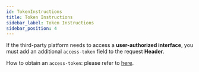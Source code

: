 ```yaml
---
id: TokenInstructions
title: Token Instructions
sidebar_label: Token Instructions
sidebar_position: 4
---
```


If the third-party platform needs to access a **user-authorized interface**, you must add an additional `access-token` field to the request **Header**.

How to obtain an `access-token`: please refer to [here](http://localhost:3000/docs/trading-third-party/OAuth%20Interface/RefreshToken).
